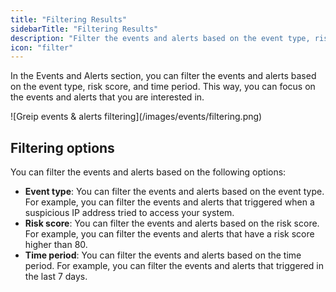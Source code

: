```yaml
---
title: "Filtering Results"
sidebarTitle: "Filtering Results"
description: "Filter the events and alerts based on the event type, risk score, and time period"
icon: "filter"
---
```


In the Events and Alerts section, you can filter the events and alerts based on the event type, risk score, and time period. This way, you can focus on the events and alerts that you are interested in.

<Frame caption="Greip events & alerts filtering">
  ![Greip events & alerts filtering](/images/events/filtering.png)
</Frame>

## Filtering options

You can filter the events and alerts based on the following options:

- **Event type**: You can filter the events and alerts based on the event type. For example, you can filter the events and alerts that triggered when a suspicious IP address tried to access your system.
- **Risk score**: You can filter the events and alerts based on the risk score. For example, you can filter the events and alerts that have a risk score higher than 80.
- **Time period**: You can filter the events and alerts based on the time period. For example, you can filter the events and alerts that triggered in the last 7 days.
